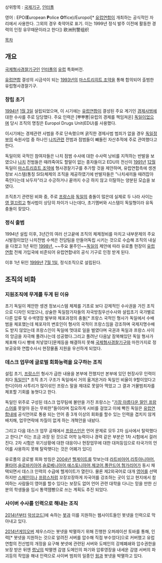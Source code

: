 상위항목 : [[국제기구]], [[인터폴]]

영어 : EPO('''E'''uropean '''P'''olice '''O'''ffice)/Europol[* [[유럽연합]]이 개최하는 공식적인 자리에서 사용한다. 그외의 경우 축약어로 표기. 이는 1999년 정식 발주 이전에 활동한 경력의 인정 유무때문이라고 한다])
欧洲刑警组织

[[목차]]
== 개요 ==
[[국제형사경찰기구]]인 [[인터폴]]의 [[유럽]] 특화버전.

[[유럽연합]] 결성의 시금석이 되는 [[1993년]]의 [[마스트리히트 조약]]을 통해 합의되어 출범한 유럽형사경찰기구.
=== 창립 초기 ===
[[1994년]] [[1월 3일]] 설립되었으며, 이 시기에는 [[유럽연합]]이 결성된 주요 계기인 [[경제]]사범에 대한 수사를 주로 담당했다. 주요 인력은 [뿌뿌뽕|유럽의 경제를 책임져온] [[독일]]이었으며 당시 조직의 명칭은 Europol Drugs Unit(EDU)를 사용했다.

이시기에는 경제관련 사범을 주로 단속했으며 굵직한 경제사범 범죄가 없을 경우 [[독일]]정부의 숙원사업 중 하나인 [[나치]]관련 전범과 점범들이 뺴돌린 자산추적에 주로 관여했다고 한다. 

독일이외 국적인 참여자들은 나치 점범 수사에 대한 수사력 낭비를 지적하는 반발을 보였으나 [[나치]] 전범들은 때려죽여도 할말이 없는 종자들이고 EDU의 전신이 [[1991년]] [[12월]] 독일이 [[마스트리흐트 조약]]에 형사경찰기구를 추가할 것을 제안하며, 유럽연합측에 셍겐 정보 시스템(통칭 SIS)체제의 조직을 제공하였기에 반발자들은 "나치새끼들 때려잡아 죽인다는데 놔두자"라고 수긍하거나 끝까지 수긍 하지 않고 이탈하는 양분된 모습을 보였다.

조직초기 관련된 비화 중, 주로 [[프랑스]]와 [[독일]]의 충돌이 많은데 실제로 두 나라 사이는 [[2차 세계대전|영 껄끄럽고]] 형사법이 상당히 차이가 나는데다, 초기멤버와 시스템이 독일형이라 유독 충돌이 잦았다.

=== 정식 출범 ===
1994년 설립 이후, 3년간의 여러 산고끝에 조직의 체제정비를 마치고 내부문제의 주요 시발점이었던 나치전범 수색은 전담팀을 만들어독립 시키는 것으로 수습해 조직의 내실을 다졌고 1년 뒤인 [[1998년]], ~~주요 물주인~~[[독일]]의 제안에 따라 유로폴 헌장이 [[유럽연합]] 전체 가입국에 비준되어 유럽연합내의 공식 기구로 인정 받게 된다.

이후 1년 뒤인 [[1999년]] [[7월 1일]], 정식조직으로 설립된다.

== 조직의 비화 ==
=== 지원조직에 무게를 두게 된 이유 ===
초기 독일이 제안한 셍겐 정보시스템 체제를 기초로 보다 강제적인 수사권을 가진 조직으로 디자인 되었으나, 상술한 독일참가자들의 자국방침우선수사와 설립초기 국가별로 다른 압류 및 수색영장 발부와 체포과정의 충돌[* 프랑스 국적인 형사가 독일에서 수배범을 체포했는데 체포자의 변호인이 형사의 국적이 프랑스임을 강조하며 국제지명수배도 받지 않았는데 프랑스인이 독일에 멋대로 일을 벌였다며 국권과 독일과 프랑스 사이의 앙금을 자극해 풀려나는데 성공했다.그리고 풀려난 다음날 잠복해있던 독일 형사가 체포해 다시 빵에 처넣었다]문제등을 해결하지 못해 [[국제형사경찰기구]]와 마찬가지로 정보공유와 연합수사시 현장물품 지원을 우선하게 되었다.
=== 데스크 업무에 글로벌 회화능력을 요구하는 조직 ===
설립 초기, [[프랑스]]인 형사가 급한 내용을 본부에 전했지만 본부에 있던 현장사무 인력이 죄다 [[독일인]][* 조직 초기 구조가 독일에서 거의 옮겨온거라 독일인 비율이 9할이었다고 한다]이라 사투리가 많이섞인 프랑스 말을 제대로 못알아 먹었고 그 결과 거물범죄자를 체포할 기회를 놓쳣다고 한다.

독일인 위주로 구성된 데스크 업무팀에 불만을 가진 프랑스는 "[[개소리|가장 아름다운 말인 프랑스어]]를 못알아 듣는 무뢰한"들이라며 집요하게 시비를 걸었고 이에 빡친 독일은 [[유럽연합]]내에 공식언어로 통용 되는 언어 중 3개 이상의 회화를 할수 있는 인력을 겹치지 않게 배치해, 업무연락에 차질이 없게 하는 개혁안을 내놨다. 

그리고 다음 데스크 업무 공채에서 [[프랑스]]인은 언어 문제로 모두 2차 심사에서 탈락했다고 한다.[* 이는 조금 과장 된 것으로 어학 능력이나 경력 같은 부분은 1차 시험에서 걸러진다. 2차 시험은 위기상황에 대한 대응이나 현장업무에 대한 대처등임으로 타국가의 언어를 사용하지 못해 탈락햇다는 것은 어폐가 있다]

유로폴의 글로벌 회화 방침은 [[2004년]] [[헬게이트]]를 맛보는데 [[라트비아어]],[[리투아니아어]],[[몰타어]].[[슬로바키아어]].[[슬로베니아어]],[[에스토니아어]],[[체코어]],[[폴란드어]],[[헝가리어]]가 동시 채택되면서 데스크 인력의 수급에 헬게이트가 열린다. 물론 제2외국어로 대개 [[영어]]를 선택하지만 [[스페인]]이나 [[프랑스]]처럼 꼬장꼬장하게 자국어를 강조하는 곳이 있고 현지에서 참여하는 사람들이 영어를 할수 있다는 보장도 없어 언어 관련 대학을 다니는 믿을 만한 신분의 학생들을 임시 통역땜빵으로 쓰는 계획도 추진 되었다.

=== 사이버 수사를 인력으로 해내는 조직 ===
[[2014년]]부터 [[악성코드]]]에 속하는 [[봇]]과 이를 지원하는 웹사이트들인 봇넷을 인력으로 막아내고 있다.

[[2014년]]게임오버 제우스라는 봇넷을 박멸하기 위해 진행한 오퍼레이션 토바를 통해, 인력[* 봇넷을 지원하는 것으로 알려진 서버를 압수해 직접 부수었다]으로 커버했고 유럽연합의 전산법의 개정을 요구해 봇넷에 관련된 서버와 도메인의 강제폐쇄와 압수권한을 보장 받은 뒤엔 [[랩닛]]의 박멸엔 감염 도메인의 파기와 압류영장을 내세운 감염 서버의 파괴등의 작업을 해내 인력으로 사이버 범죄의 일종인 [[웜]]과 봇넷을 박멸하고 있다.
